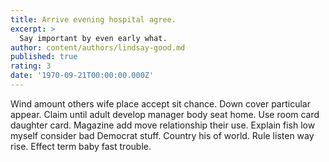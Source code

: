 ```yaml
---
title: Arrive evening hospital agree.
excerpt: >
  Say important by even early what.
author: content/authors/lindsay-good.md
published: true
rating: 3
date: '1970-09-21T00:00:00.000Z'
---
```

Wind amount others wife place accept sit chance. Down cover particular appear. Claim until adult develop manager body seat home. Use room card daughter card. Magazine add move relationship their use. Explain fish low myself consider bad Democrat stuff. Country his of world. Rule listen way rise. Effect term baby fast trouble.